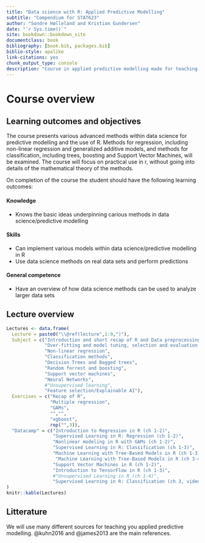 ```yaml
--- 
title: "Data science with R: Applied Predictive Modelling"
subtitle: "Compendium for STAT623"
author: "Sondre Hølleland and Kristian Gundersen"
date: "`r Sys.time()`"
site: bookdown::bookdown_site
documentclass: book
bibliography: [book.bib, packages.bib]
biblio-style: apalike
link-citations: yes
chunk_output_type: console
description: "Course in applied predictive modelling made for teaching STAT623 at University of Bergen"
---
```


# Course overview {-}

## Learning outcomes and objectives{-}
The course presents various advanced methods within data science for predictive modelling and the use of R. Methods for regression, including non-linear regression and generalized additive models, and methods for classification, including trees, boosting and Support Vector Machines, will be examined. The course will focus on practical use in r, without going into details of the mathematical theory of the methods. 

On completion of the course the student should have the following learning outcomes:

####  Knowledge{-}

- Knows the basic ideas underpinning carious methods in data science/predictive modelling

#### Skills{-}

- Can implement various models within data science/predictive modelling in R
- Use data science methods on real data sets and perform predictions

#### General competence{-}

- Have an overview of how data science methods can be used to analyze larger data sets

## Lecture overview {-}

```r
Lectures <- data.frame(
  Lecture = paste0("\\@ref(lecture",1:9,")"),
  Subject = c("Introduction and short recap of R and Data preprocessing",
              "Over-fitting and model tuning, selection and evaluation and multiple regression",
              "Non-linear regression",
              "Classification methods",
              "Decision Trees and Bagged trees",
              "Random forrest and boosting",
              "Support vector machines",
              "Neural Networks",
              #"Unsupervised learning",
              "Feature selection/Explainable AI"),
  Exercises = c("Recap of R",
                "Multiple regression",
                "GAMs",
                "","",
                "xgboost", 
                rep("",3)),
  "Datacamp" = c("Introduction to Regression in R (ch 1-2)",
                 "Supervised Learning in R: Regression (ch 1-2)",
                 "Nonlinear modeling in R with GAMs (ch 1-2)",
                 "Supervised Learning in R: Classification (ch 1-3)",
                 "Machine Learning with Tree-Based Models in R (ch 1-3)",
                  "Machine Learning with Tree-Based Models in R (ch 3-4)",
                 "Support Vector Machines in R (ch 1-2)",
                 "Introduction to TensorFlow in R (ch 1-3)",
                 #"Unsupervised Learning in R (ch 1-4)",
                 "Supervised Learning in R: Classification (ch 3, video on automatic feature selection")
)
knitr::kable(Lectures)
```

## Litterature {-}

We will use many different sources for teaching you applied predictive modelling. @kuhn2016 and @james2013 are the main references. 


